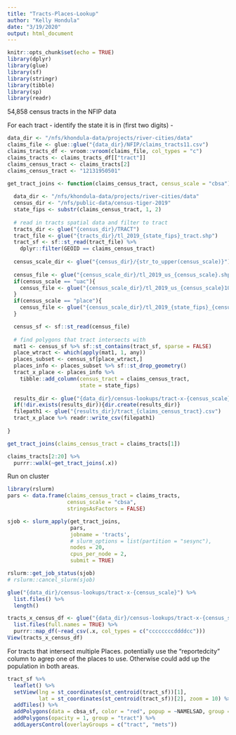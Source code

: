 ```yaml
---
title: "Tracts-Places-Lookup"
author: "Kelly Hondula"
date: "3/19/2020"
output: html_document
---
```


```r
knitr::opts_chunk$set(echo = TRUE)
library(dplyr)
library(glue)
library(sf)
library(stringr)
library(tibble)
library(sp)
library(readr)
```

54,858 census tracts in the NFIP data

For each tract
- identify the state it is in (first two digits)
- 
```r
data_dir <- "/nfs/khondula-data/projects/river-cities/data"
claims_file <- glue::glue("{data_dir}/NFIP/claims_tracts11.csv")
claims_tracts_df <- vroom::vroom(claims_file, col_types = "c")
claims_tracts <- claims_tracts_df[["tract"]]
claims_census_tract <- claims_tracts[2]
claims_census_tract <- "12131950501"
```

```r
get_tract_joins <- function(claims_census_tract, census_scale = "cbsa"){
  
  data_dir <- "/nfs/khondula-data/projects/river-cities/data"
  census_dir <- "/nfs/public-data/census-tiger-2019"
  state_fips <- substr(claims_census_tract, 1, 2)
  
  # read in tracts spatial data and filter to tract
  tracts_dir <- glue("{census_dir}/TRACT")
  tract_file <- glue("{tracts_dir}/tl_2019_{state_fips}_tract.shp")
  tract_sf <- sf::st_read(tract_file) %>%
    dplyr::filter(GEOID == claims_census_tract)
  
  census_scale_dir <- glue("{census_dir}/{str_to_upper(census_scale)}")
  
  census_file <- glue("{census_scale_dir}/tl_2019_us_{census_scale}.shp")
  if(census_scale == "uac"){
    census_file <- glue("{census_scale_dir}/tl_2019_us_{census_scale}10.shp")
  }
  if(census_scale == "place"){
    census_file <- glue("{census_scale_dir}/tl_2019_{state_fips}_{census_scale}.shp")
  }

  census_sf <- sf::st_read(census_file)
  
  # find polygons that tract intersects with
  mat1 <- census_sf %>% sf::st_contains(tract_sf, sparse = FALSE)
  place_wtract <- which(apply(mat1, 1, any))
  places_subset <- census_sf[place_wtract,]
  places_info <- places_subset %>% sf::st_drop_geometry()
  tract_x_place <- places_info %>%
    tibble::add_column(census_tract = claims_census_tract,
                       state = state_fips)
  
  results_dir <- glue("{data_dir}/census-lookups/tract-x-{census_scale}")
  if(!dir.exists(results_dir)){dir.create(results_dir)}
  filepath1 <- glue("{results_dir}/tract_{claims_census_tract}.csv")
  tract_x_place %>% readr::write_csv(filepath1)
  
}

```

```r
get_tract_joins(claims_census_tract = claims_tracts[1])

claims_tracts[2:20] %>% 
  purrr::walk(~get_tract_joins(.x))
```

Run on cluster

```r
library(rslurm)
pars <- data.frame(claims_census_tract = claims_tracts,
                   census_scale = "cbsa",
                   stringsAsFactors = FALSE)

sjob <- slurm_apply(get_tract_joins, 
                    pars, 
                    jobname = 'tracts',
                    # slurm_options = list(partition = "sesync"),
                    nodes = 20, 
                    cpus_per_node = 2,
                    submit = TRUE)

rslurm::get_job_status(sjob)
# rslurm::cancel_slurm(sjob)
```

```r
glue("{data_dir}/census-lookups/tract-x-{census_scale}") %>%
  list.files() %>% 
  length()

tracts_x_census_df <- glue("{data_dir}/census-lookups/tract-x-{census_scale}") %>%
  list.files(full.names = TRUE) %>%
  purrr::map_df(~read_csv(.x, col_types = c("ccccccccddddcc")))
View(tracts_x_census_df)
```


For tracts that intersect multiple Places. potentially use the "reportedcity" 
column to agrep one of the places to use. Otherwise could add up the population
in both areas. 

```r
tract_sf %>% 
  leaflet() %>%
  setView(lng = st_coordinates(st_centroid(tract_sf))[1],
          lat = st_coordinates(st_centroid(tract_sf))[2], zoom = 10) %>%
  addTiles() %>%
  addPolygons(data = cbsa_sf, color = "red", popup = ~NAMELSAD, group = "mets") %>%
  addPolygons(opacity = 1, group = "tract") %>%
  addLayersControl(overlayGroups = c("tract", "mets"))
```



